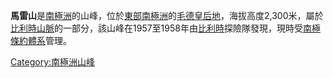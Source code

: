 {{coord|72|32|S|31|17|E|source:GNIS|display=title}}

'''馬雷山'''是[[南極洲|南極洲]]的山峰，位於[[東部南極洲|東部南極洲]]的[[毛德皇后地|毛德皇后地]]，海拔高度2,300米，屬於[[比利時山脈|比利時山脈]]的一部分，該山峰在1957至1958年由[[比利時|比利時]]探險隊發現，現時受[[南極條約體系|南極條約體系]]管理。

{{Antarctica-geo-stub}}
[[Category:南極洲山峰|Category:南極洲山峰]]